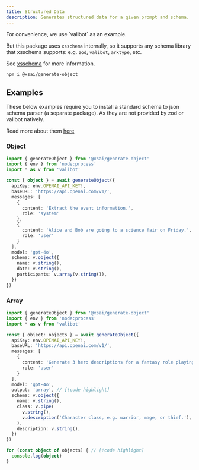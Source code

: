 ```yaml
---
title: Structured Data
description: Generates structured data for a given prompt and schema.
---
```


<Callout>
  For convenience, we use `valibot` as an example.

  But this package uses `xsschema` internally, so it supports any schema library that xsschema supports: e.g. `zod`, `valibot`, `arktype`, etc.

  See [xsschema](../../packages-top/xsschema) for more information.
</Callout>


<PkgSizeBadge pkg="@xsai/generate-object" />

```package-install
npm i @xsai/generate-object
```

## Examples

<Callout>
  These below examples require you to install a standard schema to json schema parser (a separate package). As they are not provided by zod or valibot natively. 

  Read more about them [here](../../packages-top/xsschema#coverage)
</Callout>

### Object

```ts twoslash
import { generateObject } from '@xsai/generate-object'
import { env } from 'node:process'
import * as v from 'valibot'

const { object } = await generateObject({
  apiKey: env.OPENAI_API_KEY!,
  baseURL: 'https://api.openai.com/v1/',
  messages: [
    {
      content: 'Extract the event information.',
      role: 'system'
    },
    {
      content: 'Alice and Bob are going to a science fair on Friday.',
      role: 'user'
    }
  ],
  model: 'gpt-4o',
  schema: v.object({
    name: v.string(),
    date: v.string(),
    participants: v.array(v.string()),
  })
})
```

### Array

```ts twoslash
import { generateObject } from '@xsai/generate-object'
import { env } from 'node:process'
import * as v from 'valibot'

const { object: objects } = await generateObject({
  apiKey: env.OPENAI_API_KEY!,
  baseURL: 'https://api.openai.com/v1/',
  messages: [
    {
      content: 'Generate 3 hero descriptions for a fantasy role playing game.',
      role: 'user'
    }
  ],
  model: 'gpt-4o',
  output: 'array', // [!code highlight]
  schema: v.object({
    name: v.string(),
    class: v.pipe(
      v.string(),
      v.description('Character class, e.g. warrior, mage, or thief.'),
    ),
    description: v.string(),
  })
})

for (const object of objects) { // [!code highlight]
  console.log(object)
}
```

